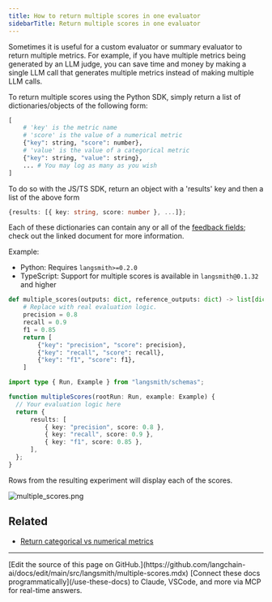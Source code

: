 ```yaml
---
title: How to return multiple scores in one evaluator
sidebarTitle: Return multiple scores in one evaluator
---
```


Sometimes it is useful for a custom evaluator or summary evaluator to return multiple metrics. For example, if you have multiple metrics being generated by an LLM judge, you can save time and money by making a single LLM call that generates multiple metrics instead of making multiple LLM calls.

To return multiple scores using the Python SDK, simply return a list of dictionaries/objects of the following form:

```python
[
    # 'key' is the metric name
    # 'score' is the value of a numerical metric
    {"key": string, "score": number},
    # 'value' is the value of a categorical metric
    {"key": string, "value": string},
    ... # You may log as many as you wish
]
```

To do so with the JS/TS SDK, return an object with a 'results' key and then a list of the above form

```typescript
{results: [{ key: string, score: number }, ...]};
```

Each of these dictionaries can contain any or all of the [feedback fields](/langsmith/feedback-data-format); check out the linked document for more information.

Example:

- Python: Requires `langsmith>=0.2.0`
- TypeScript: Support for multiple scores is available in `langsmith@0.1.32` and higher

<CodeGroup>

```python Python
def multiple_scores(outputs: dict, reference_outputs: dict) -> list[dict]:
    # Replace with real evaluation logic.
    precision = 0.8
    recall = 0.9
    f1 = 0.85
    return [
        {"key": "precision", "score": precision},
        {"key": "recall", "score": recall},
        {"key": "f1", "score": f1},
    ]
```

```typescript TypeScript
import type { Run, Example } from "langsmith/schemas";

function multipleScores(rootRun: Run, example: Example) {
  // Your evaluation logic here
  return {
      results: [
          { key: "precision", score: 0.8 },
          { key: "recall", score: 0.9 },
          { key: "f1", score: 0.85 },
      ],
  };
}
```

</CodeGroup>

Rows from the resulting experiment will display each of the scores.

![multiple_scores.png](/langsmith/images/multiple-scores.png)

## Related

* [Return categorical vs numerical metrics](/langsmith/metric-type)

---

<Callout icon="pen-to-square" iconType="regular">
    [Edit the source of this page on GitHub.](https://github.com/langchain-ai/docs/edit/main/src/langsmith/multiple-scores.mdx)
</Callout>
<Tip icon="terminal" iconType="regular">
    [Connect these docs programmatically](/use-these-docs) to Claude, VSCode, and more via MCP for    real-time answers.
</Tip>

